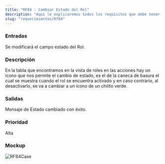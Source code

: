 ```yaml
---
title: "RF84 : Cambiar Estado del Rol"
description: "Aquí le explicaremos todos los requisitos que debe tener para poder usar nuestro software."
slug: "requerimientos/Rf84"
---
```



<h3>Entradas</h3>
Se modificará el campo estado del Rol.

<h3>Descripción</h3>
En la tabla que encontramos en la vista de roles en las acciones hay un icono que
nos permite el cambio de estado, es el de la caneca de basura el cual se muestra
cuando el rol se encuentra activado y en caso contrario, al desactivarlo, se va a
cambiar a un icono de un chilito verde.

<h3>Salidas</h3>
Mensaje de Estado cambiado con éxito.

<h3>Prioridad</h3>
Alta

<h3>Mockup</h3>
<Image src={RF84Case} alt="RF84Case" width={3148} height={2270} />
